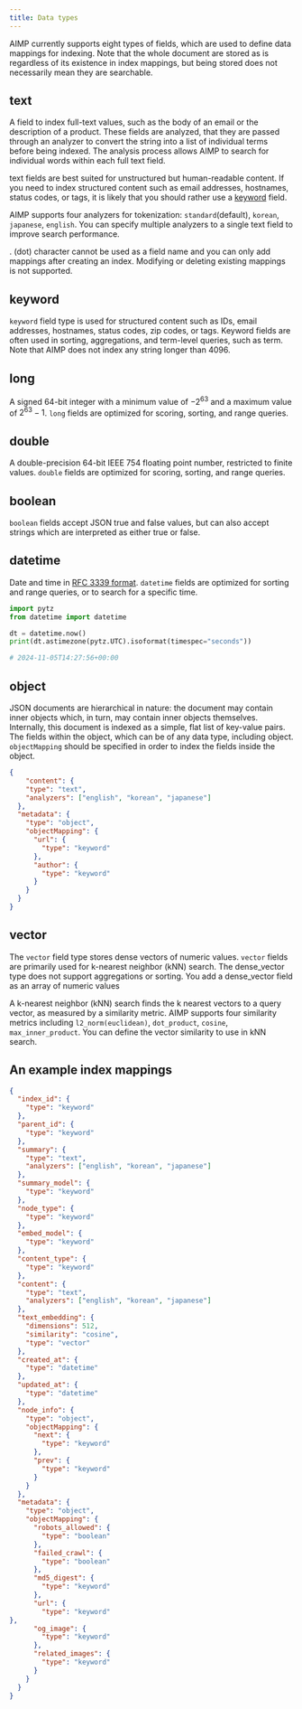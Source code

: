 ```yaml
---
title: Data types
---
```


AIMP currently supports eight types of fields, which are used to define data mappings for indexing.
Note that the whole document are stored as is regardless of its existence in index mappings,
but being stored does not necessarily mean they are searchable.

## text

A field to index full-text values, such as the body of an email or the description of a product.
These fields are analyzed, that they are passed through an analyzer to convert the string into
a list of individual terms before being indexed. The analysis process allows AIMP to search for
individual words within each full text field.

text fields are best suited for unstructured but human-readable content.
If you need to index structured content such as email addresses, hostnames, status codes, or tags,
it is likely that you should rather use a [keyword](/guides/indexes/data-types#keyword) field.

AIMP supports four analyzers for tokenization: `standard`(default), `korean`, `japanese`, `english`.
You can specify multiple analyzers to a single text field to improve search performance.

<Warning>

  . (dot) character cannot be used as a field name and you can only add mappings after creating an index.
  Modifying or deleting existing mappings is not supported.

</Warning>

## keyword

`keyword` field type is used for structured content such as IDs, email addresses, hostnames,
status codes, zip codes, or tags.
Keyword fields are often used in sorting, aggregations, and term-level queries, such as term.
Note that AIMP does not index any string longer than 4096.

## long

A signed 64-bit integer with a minimum value of $-2^{63}$ and a maximum value of $2^{63}-1$.
`long` fields are optimized for scoring, sorting, and range queries.

## double

A double-precision 64-bit IEEE 754 floating point number, restricted to finite values.
`double` fields are optimized for scoring, sorting, and range queries.

## boolean

`boolean` fields accept JSON true and false values, but can also accept strings
which are interpreted as either true or false.

## datetime

Date and time in [RFC 3339 format](https://datatracker.ietf.org/doc/html/rfc3339#section-5.6).
`datetime` fields are optimized for sorting and range queries, or to search for a specific time.

```python
import pytz
from datetime import datetime

dt = datetime.now()
print(dt.astimezone(pytz.UTC).isoformat(timespec="seconds"))

# 2024-11-05T14:27:56+00:00
```

## object

JSON documents are hierarchical in nature: the document may contain inner objects which,
in turn, may contain inner objects themselves. Internally, this document is indexed as a simple,
flat list of key-value pairs. The fields within the object, which can be of any data type,
including object. `objectMapping` should be specified in order to index the fields inside the object.

```json
{
	"content": {
    "type": "text",
    "analyzers": ["english", "korean", "japanese"]
  },
  "metadata": {
    "type": "object",
    "objectMapping": {
      "url": {
        "type": "keyword"
      },
      "author": {
        "type": "keyword"
      }
    }
  }
}
```

## vector

The `vector` field type stores dense vectors of numeric values.
`vector` fields are primarily used for k-nearest neighbor (kNN) search.
The dense_vector type does not support aggregations or sorting.
You add a dense_vector field as an array of numeric values

A k-nearest neighbor (kNN) search finds the k nearest vectors to a query vector,
as measured by a similarity metric. AIMP supports four similarity metrics including
`l2_norm(euclidean)`, `dot_product`, `cosine`, `max_inner_product`.
You can define the vector similarity to use in kNN search.

## An example index mappings

```json
{
  "index_id": {
    "type": "keyword"
  },
  "parent_id": {
    "type": "keyword"
  },
  "summary": {
    "type": "text",
    "analyzers": ["english", "korean", "japanese"]
  },
  "summary_model": {
    "type": "keyword"
  },
  "node_type": {
    "type": "keyword"
  },
  "embed_model": {
    "type": "keyword"
  },
  "content_type": {
    "type": "keyword"
  },
  "content": {
    "type": "text",
    "analyzers": ["english", "korean", "japanese"]
  },
  "text_embedding": {
    "dimensions": 512,
    "similarity": "cosine",
    "type": "vector"
  },
  "created_at": {
    "type": "datetime"
  },
  "updated_at": {
    "type": "datetime"
  },
  "node_info": {
    "type": "object",
    "objectMapping": {
      "next": {
        "type": "keyword"
      },
      "prev": {
        "type": "keyword"
      }
    }
  },
  "metadata": {
    "type": "object",
    "objectMapping": {
      "robots_allowed": {
        "type": "boolean"
      },
      "failed_crawl": {
        "type": "boolean"
      },
      "md5_digest": {
        "type": "keyword"
      },
      "url": {
        "type": "keyword"
},
      "og_image": {
        "type": "keyword"
      },
      "related_images": {
        "type": "keyword"
      }
    }
  }
}
```